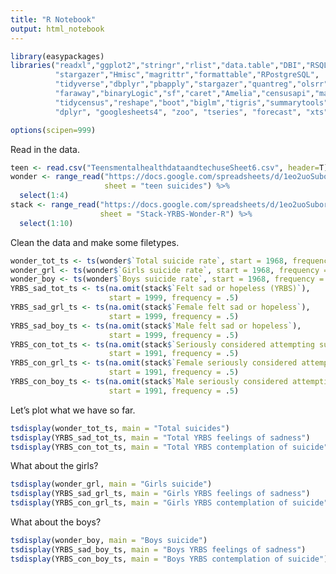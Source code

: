 ```yaml
---
title: "R Notebook"
output: html_notebook
---
```


```r

library(easypackages)
libraries("readxl","ggplot2","stringr","rlist","data.table","DBI","RSQLite",  
          "stargazer","Hmisc","magrittr","formattable","RPostgreSQL", 
          "tidyverse","dbplyr","pbapply","stargazer","quantreg","olsrr", 
          "faraway","binaryLogic","sf","caret","Amelia","censusapi","maps", 
          "tidycensus","reshape","boot","biglm","tigris","summarytools",
          "dplyr", "googlesheets4", "zoo", "tseries", "forecast", "xts")

options(scipen=999)

```


Read in the data.
```r
teen <- read.csv("TeensmentalhealthdataandtechuseSheet6.csv", header=T)
wonder <- range_read("https://docs.google.com/spreadsheets/d/1eo2uoSubor1MqxRqVLyrXL1Z2OvRHNBY9piUKkddpco/edit#gid=1430897216",
                     sheet = "teen suicides") %>%
  select(1:4)
stack <- range_read("https://docs.google.com/spreadsheets/d/1eo2uoSubor1MqxRqVLyrXL1Z2OvRHNBY9piUKkddpco/edit#gid=1430897216",
                    sheet = "Stack-YRBS-Wonder-R") %>%
  select(1:10)

```

Clean the data and make some filetypes.
```r

wonder_tot_ts <- ts(wonder$`Total suicide rate`, start = 1968, frequency = 1)
wonder_grl <- ts(wonder$`Girls suicide rate`, start = 1968, frequency = 1)
wonder_boy <- ts(wonder$`Boys suicide rate`, start = 1968, frequency = 1)
YRBS_sad_tot_ts <- ts(na.omit(stack$`Felt sad or hopeless (YRBS)`),
                      start = 1999, frequency = .5)
YRBS_sad_grl_ts <- ts(na.omit(stack$`Female felt sad or hopeless`),
                      start = 1999, frequency = .5)
YRBS_sad_boy_ts <- ts(na.omit(stack$`Male felt sad or hopeless`),
                      start = 1999, frequency = .5)
YRBS_con_tot_ts <- ts(na.omit(stack$`Seriously considered attempting suicide (YRBS)`),
                      start = 1991, frequency = .5)
YRBS_con_grl_ts <- ts(na.omit(stack$`Female seriously considered attempting suicide (YRBS)`),
                      start = 1991, frequency = .5)
YRBS_con_boy_ts <- ts(na.omit(stack$`Male seriously considered attempting suicide`),
                      start = 1991, frequency = .5)


```


Let's plot what we have so far. 

```r

tsdisplay(wonder_tot_ts, main = "Total suicides")
tsdisplay(YRBS_sad_tot_ts, main = "Total YRBS feelings of sadness")
tsdisplay(YRBS_con_tot_ts, main = "Total YRBS contemplation of suicide")

```

What about the girls?

```r

tsdisplay(wonder_grl, main = "Girls suicide")
tsdisplay(YRBS_sad_grl_ts, main = "Girls YRBS feelings of sadness")
tsdisplay(YRBS_con_grl_ts, main = "Girls YRBS contemplation of suicide")

```


What about the boys?

```r

tsdisplay(wonder_boy, main = "Boys suicide")
tsdisplay(YRBS_sad_boy_ts, main = "Boys YRBS feelings of sadness")
tsdisplay(YRBS_con_boy_ts, main = "Boys YRBS contemplation of suicide")

```


